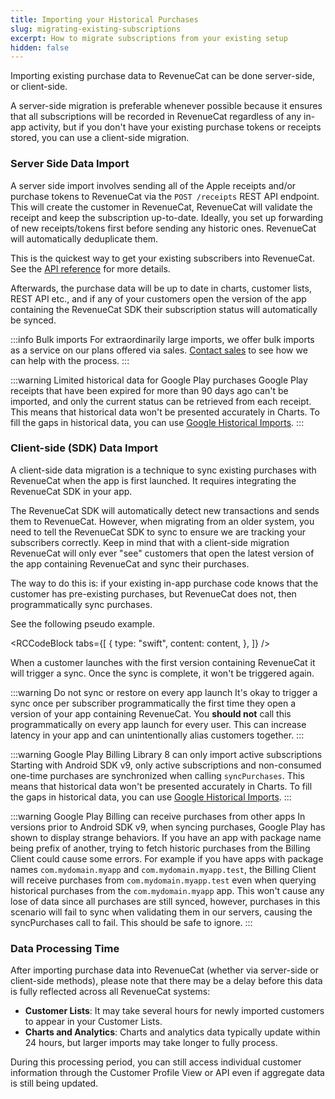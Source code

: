 ```yaml
---
title: Importing your Historical Purchases
slug: migrating-existing-subscriptions
excerpt: How to migrate subscriptions from your existing setup
hidden: false
---
```


Importing existing purchase data to RevenueCat can be done server-side, or client-side.

A server-side migration is preferable whenever possible because it ensures that all subscriptions will be recorded in RevenueCat regardless of any in-app activity, but if you don't have your existing purchase tokens or receipts stored, you can use a client-side migration.

### Server Side Data Import

A server side import involves sending all of the Apple receipts and/or purchase tokens to RevenueCat via the `POST /receipts` REST API endpoint. This will create the customer in RevenueCat, RevenueCat will validate the receipt and keep the subscription up-to-date. Ideally, you set up forwarding of new receipts/tokens first before sending any historic ones. RevenueCat will automatically deduplicate them.

This is the quickest way to get your existing subscribers into RevenueCat. See the [API reference](https://www.revenuecat.com/docs/api-v1#tag/transactions/operation/receipts) for more details.

Afterwards, the purchase data will be up to date in charts, customer lists, REST API etc., and if any of your customers open the version of the app containing the RevenueCat SDK their subscription status will automatically be synced.

:::info Bulk imports
For extraordinarily large imports, we offer bulk imports as a service on our plans offered via sales. [Contact sales](https://www.revenuecat.com/book-a-demo/) to see how we can help with the process.
:::

:::warning Limited historical data for Google Play purchases
Google Play receipts that have been expired for more than 90 days ago can't be imported, and only the current status can be retrieved from each receipt. This means that historical data won't be presented accurately in Charts. To fill the gaps in historical data, you can use [Google Historical Imports](/migrating-to-revenuecat/migrating-existing-subscriptions/google-historical-import).
:::

### Client-side (SDK) Data Import

A client-side data migration is a technique to sync existing purchases with RevenueCat when the app is first launched. It requires integrating the RevenueCat SDK in your app.

The RevenueCat SDK will automatically detect new transactions and sends them to RevenueCat. However, when migrating from an older system, you need to tell the RevenueCat SDK to sync to ensure we are tracking your subscribers correctly. Keep in mind that with a client-side migration RevenueCat will only ever "see" customers that open the latest version of the app containing RevenueCat and sync their purchases.

The way to do this is: if your existing in-app purchase code knows that the customer has pre-existing purchases, but RevenueCat does not, then programmatically sync purchases.

See the following pseudo example.


<RCCodeBlock
  tabs={[
    {
      type: "swift",
      content: content,
    },
  ]}
/>

When a customer launches with the first version containing RevenueCat it will trigger a sync. Once the sync is complete, it won't be triggered again.

:::warning Do not sync or restore on every app launch
It's okay to trigger a sync once per subscriber programmatically the first time they open a version of your app containing RevenueCat. You **should not** call this programmatically on every app launch for every user. This can increase latency in your app and can unintentionally alias customers together.
:::

:::warning Google Play Billing Library 8 can only import active subscriptions
Starting with Android SDK v9, only active subscriptions and non-consumed one-time purchases are synchronized when calling `syncPurchases`. This means that historical data won't be presented accurately in Charts. To fill the gaps in historical data, you can use [Google Historical Imports](/migrating-to-revenuecat/migrating-existing-subscriptions/google-historical-import).
:::

:::warning Google Play Billing can receive purchases from other apps
In versions prior to Android SDK v9, when syncing purchases, Google Play has shown to display strange behaviors. If you have an app with package name being prefix of another, trying to fetch historic purchases from the Billing Client could cause some errors. For example if you have apps with package names `com.mydomain.myapp` and `com.mydomain.myapp.test`, the Billing Client will receive purchases from `com.mydomain.myapp.test` even when querying historical purchases from the `com.mydomain.myapp` app.
This won't cause any lose of data since all purchases are still synced, however, purchases in this scenario will fail to sync when validating them in our servers, causing the syncPurchases call to fail. This should be safe to ignore.
:::

### Data Processing Time

After importing purchase data into RevenueCat (whether via server-side or client-side methods), please note that there may be a delay before this data is fully reflected across all RevenueCat systems:

- **Customer Lists**: It may take several hours for newly imported customers to appear in your Customer Lists.
- **Charts and Analytics**: Charts and analytics data typically update within 24 hours, but larger imports may take longer to fully process.

During this processing period, you can still access individual customer information through the Customer Profile View or API even if aggregate data is still being updated.
